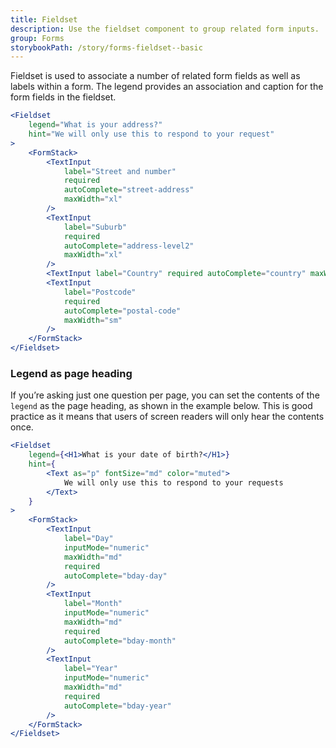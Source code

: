 ```yaml
---
title: Fieldset
description: Use the fieldset component to group related form inputs.
group: Forms
storybookPath: /story/forms-fieldset--basic
---
```


Fieldset is used to associate a number of related form fields as well as labels within a form. The legend provides an association and caption for the form fields in the fieldset.

```jsx live
<Fieldset
	legend="What is your address?"
	hint="We will only use this to respond to your request"
>
	<FormStack>
		<TextInput
			label="Street and number"
			required
			autoComplete="street-address"
			maxWidth="xl"
		/>
		<TextInput
			label="Suburb"
			required
			autoComplete="address-level2"
			maxWidth="xl"
		/>
		<TextInput label="Country" required autoComplete="country" maxWidth="xl" />
		<TextInput
			label="Postcode"
			required
			autoComplete="postal-code"
			maxWidth="sm"
		/>
	</FormStack>
</Fieldset>
```

### Legend as page heading

If you’re asking just one question per page, you can set the contents of the `legend` as the page heading, as shown in the example below. This is good practice as it means that users of screen readers will only hear the contents once.

```jsx live
<Fieldset
	legend={<H1>What is your date of birth?</H1>}
	hint={
		<Text as="p" fontSize="md" color="muted">
			We will only use this to respond to your requests
		</Text>
	}
>
	<FormStack>
		<TextInput
			label="Day"
			inputMode="numeric"
			maxWidth="md"
			required
			autoComplete="bday-day"
		/>
		<TextInput
			label="Month"
			inputMode="numeric"
			maxWidth="md"
			required
			autoComplete="bday-month"
		/>
		<TextInput
			label="Year"
			inputMode="numeric"
			maxWidth="md"
			required
			autoComplete="bday-year"
		/>
	</FormStack>
</Fieldset>
```
